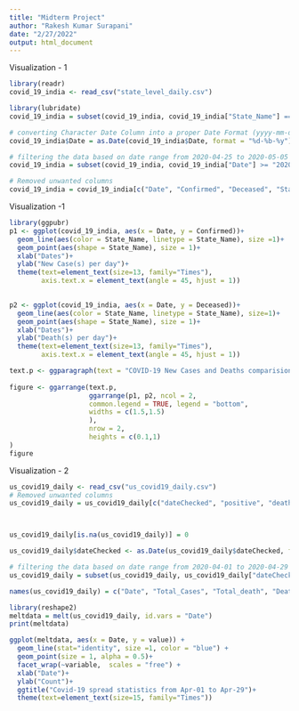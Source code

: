 ---
title: "Midterm Project"
author: "Rakesh Kumar Surapani"
date: "2/27/2022"
output: html_document
---

Visualization - 1

```{r}
library(readr)
covid_19_india <- read_csv("state_level_daily.csv")
```
```{r}
library(lubridate)
covid_19_india = subset(covid_19_india, covid_19_india["State_Name"] == "Tamil Nadu" | covid_19_india["State_Name"] == "Gujarat" | covid_19_india["State_Name"] == "Maharashtra" | covid_19_india["State_Name"] == "Delhi")
```

```{r}
# converting Character Date Column into a proper Date Format (yyyy-mm-dd) column 
covid_19_india$Date = as.Date(covid_19_india$Date, format = "%d-%b-%y")

# filtering the data based on date range from 2020-04-25 to 2020-05-05 
covid_19_india = subset(covid_19_india, covid_19_india["Date"] >= "2020-04-25" & covid_19_india["Date"] <= "2020-05-05")

# Removed unwanted columns
covid_19_india = covid_19_india[c("Date", "Confirmed", "Deceased", "State_Name")]

```


Visualization -1
```{r}

library(ggpubr)
p1 <- ggplot(covid_19_india, aes(x = Date, y = Confirmed))+
  geom_line(aes(color = State_Name, linetype = State_Name), size =1)+
  geom_point(aes(shape = State_Name), size = 1)+
  xlab("Dates")+
  ylab("New Case(s) per day")+
  theme(text=element_text(size=13, family="Times"),
        axis.text.x = element_text(angle = 45, hjust = 1))
 

p2 <- ggplot(covid_19_india, aes(x = Date, y = Deceased))+
  geom_line(aes(color = State_Name, linetype = State_Name), size=1)+
  geom_point(aes(shape = State_Name), size = 1)+
  xlab("Dates")+
  ylab("Death(s) per day")+
  theme(text=element_text(size=13, family="Times"),
        axis.text.x = element_text(angle = 45, hjust = 1))

text.p <- ggparagraph(text = "COVID-19 New Cases and Deaths comparision between four state in India", face = "bold",  family="Times", size = 15, color = "black")
  
figure <- ggarrange(text.p,
                    ggarrange(p1, p2, ncol = 2,
                    common.legend = TRUE, legend = "bottom",
                    widths = c(1.5,1.5)
                    ),
                    nrow = 2,
                    heights = c(0.1,1)
)
figure
```






Visualization - 2


```{r}
us_covid19_daily <- read_csv("us_covid19_daily.csv")
# Removed unwanted columns
us_covid19_daily = us_covid19_daily[c("dateChecked", "positive", "death", "deathIncrease", "positiveIncrease")]



us_covid19_daily[is.na(us_covid19_daily)] = 0

us_covid19_daily$dateChecked <- as.Date(us_covid19_daily$dateChecked, format ='%Y-%m-%d')

# filtering the data based on date range from 2020-04-01 to 2020-04-29 
us_covid19_daily = subset(us_covid19_daily, us_covid19_daily["dateChecked"] >= "2020-04-01" & us_covid19_daily["dateChecked"] <= "2020-04-29")

names(us_covid19_daily) = c("Date", "Total_Cases", "Total_death", "Deaths_per_Day", "New_Cases per Day")
```


```{r}
library(reshape2)
meltdata = melt(us_covid19_daily, id.vars = "Date")
print(meltdata)

ggplot(meltdata, aes(x = Date, y = value)) +
  geom_line(stat="identity", size =1, color = "blue") +
  geom_point(size = 1, alpha = 0.5)+
  facet_wrap(~variable,  scales = "free") +
  xlab("Date")+
  ylab("Count")+
  ggtitle("Covid-19 spread statistics from Apr-01 to Apr-29")+
  theme(text=element_text(size=15, family="Times"))
```